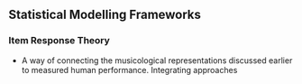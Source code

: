 

## Statistical Modelling Frameworks {#statistical_modelling_frameworks}

### Item Response Theory

- A way of connecting the musicological representations discussed earlier to measured human performance. Integrating approaches
